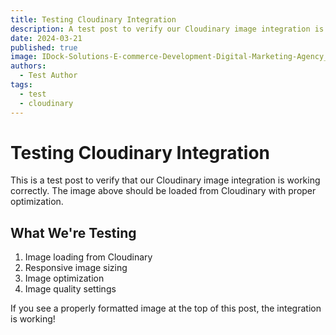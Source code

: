 ```yaml
---
title: Testing Cloudinary Integration
description: A test post to verify our Cloudinary image integration is working properly
date: 2024-03-21
published: true
image: IDock-Solutions-E-commerce-Development-Digital-Marketing-Agency_46_afyg1t
authors:
  - Test Author
tags:
  - test
  - cloudinary
---
```


# Testing Cloudinary Integration

This is a test post to verify that our Cloudinary image integration is working correctly. The image above should be loaded from Cloudinary with proper optimization.

## What We're Testing

1. Image loading from Cloudinary
2. Responsive image sizing
3. Image optimization
4. Image quality settings

If you see a properly formatted image at the top of this post, the integration is working! 